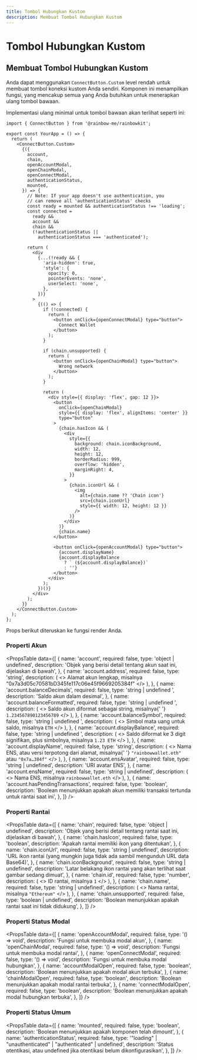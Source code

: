 ```yaml
---
title: Tombol Hubungkan Kustom
description: Membuat Tombol Hubungkan Kustom
---
```


# Tombol Hubungkan Kustom

## Membuat Tombol Hubungkan Kustom

Anda dapat menggunakan `ConnectButton.Custom` level rendah untuk membuat tombol koneksi kustom Anda sendiri. Komponen ini menampilkan fungsi, yang mencakup semua yang Anda butuhkan untuk menerapkan ulang tombol bawaan.

Implementasi ulang minimal untuk tombol bawaan akan terlihat seperti ini:

```tsx
import { ConnectButton } from '@rainbow-me/rainbowkit';

export const YourApp = () => {
  return (
    <ConnectButton.Custom>
      {({
        account,
        chain,
        openAccountModal,
        openChainModal,
        openConnectModal,
        authenticationStatus,
        mounted,
      }) => {
        // Note: If your app doesn't use authentication, you
        // can remove all 'authenticationStatus' checks
        const ready = mounted && authenticationStatus !== 'loading';
        const connected =
          ready &&
          account &&
          chain &&
          (!authenticationStatus ||
            authenticationStatus === 'authenticated');

        return (
          <div
            {...(!ready && {
              'aria-hidden': true,
              'style': {
                opacity: 0,
                pointerEvents: 'none',
                userSelect: 'none',
              },
            })}
          >
            {(() => {
              if (!connected) {
                return (
                  <button onClick={openConnectModal} type="button">
                    Connect Wallet
                  </button>
                );
              }

              if (chain.unsupported) {
                return (
                  <button onClick={openChainModal} type="button">
                    Wrong network
                  </button>
                );
              }

              return (
                <div style={{ display: 'flex', gap: 12 }}>
                  <button
                    onClick={openChainModal}
                    style={{ display: 'flex', alignItems: 'center' }}
                    type="button"
                  >
                    {chain.hasIcon && (
                      <div
                        style={{
                          background: chain.iconBackground,
                          width: 12,
                          height: 12,
                          borderRadius: 999,
                          overflow: 'hidden',
                          marginRight: 4,
                        }}
                      >
                        {chain.iconUrl && (
                          <img
                            alt={chain.name ?? 'Chain icon'}
                            src={chain.iconUrl}
                            style={{ width: 12, height: 12 }}
                          />
                        )}
                      </div>
                    )}
                    {chain.name}
                  </button>

                  <button onClick={openAccountModal} type="button">
                    {account.displayName}
                    {account.displayBalance
                      ? ` (${account.displayBalance})`
                      : ''}
                  </button>
                </div>
              );
            })()}
          </div>
        );
      }}
    </ConnectButton.Custom>
  );
};
```

Props berikut diteruskan ke fungsi render Anda.

### Properti Akun

<PropsTable
  data={[
    {
      name: 'account',
      required: false,
      type: 'object | undefined',
      description:
        'Objek yang berisi detail tentang akun saat ini, dijelaskan di bawah',
    },
    {
      name: 'account.address',
      required: false,
      type: 'string',
      description: (
        <>
          Alamat akun lengkap, misalnya
          "0x7a3d05c70581bD345fe117c06e45f9669205384f"
        </>
      ),
    },
    {
      name: 'account.balanceDecimals',
      required: false,
      type: 'string | undefined	',
      description: 'Saldo akun dalam desimal',
    },
    {
      name: 'account.balanceFormatted',
      required: false,
      type: 'string | undefined	',
      description: (
        <>
          Saldo akun diformat sebagai string, misalnya{' '}
          <code>1.234567890123456789</code>
        </>
      ),
    },
    {
      name: 'account.balanceSymbol',
      required: false,
      type: 'string | undefined	',
      description: (
        <>
          Simbol mata uang untuk saldo, misalnya <code>ETH</code>
        </>
      ),
    },
    {
      name: 'account.displayBalance',
      required: false,
      type: 'string | undefined	',
      description: (
        <>
          Saldo diformat ke 3 digit signifikan, plus simbolnya,
          misalnya <code>1.23 ETH</code>
        </>
      ),
    },
    {
      name: 'account.displayName',
      required: false,
      type: 'string',
      description: (
        <>
          Nama ENS, atau versi terpotong dari alamat, misalnya{' '}
          <code>"rainbowwallet.eth"</code> atau <code>"0x7a…384f"</code>
        </>
      ),
    },
    {
      name: 'account.ensAvatar',
      required: false,
      type: 'string	| undefined',
      description: 'URI avatar ENS',
    },
    {
      name: 'account.ensName',
      required: false,
      type: 'string	| undefined',
      description: (
        <>
          Nama ENS, misalnya <code>rainbowwallet.eth</code>
        </>
      ),
    },
    {
      name: 'account.hasPendingTransactions',
      required: false,
      type: 'boolean',
      description:
        'Boolean menunjukkan apakah akun memiliki transaksi tertunda untuk rantai saat ini',
    },
  ]}
/>

### Properti Rantai

<PropsTable
  data={[
    {
      name: 'chain',
      required: false,
      type: 'object | undefined',
      description:
        'Objek yang berisi detail tentang rantai saat ini, dijelaskan di bawah',
    },
    {
      name: 'chain.hasIcon',
      required: false,
      type: 'boolean',
      description: 'Apakah rantai memiliki ikon yang ditentukan',
    },
    {
      name: 'chain.iconUrl',
      required: false,
      type: 'string | undefined',
      description:
        'URL ikon rantai (yang mungkin juga tidak ada sambil mengunduh URL data Base64)',
    },
    {
      name: 'chain.iconBackground',
      required: false,
      type: 'string | undefined',
      description:
        'Latar belakang ikon rantai yang akan terlihat saat gambar sedang dimuat',
    },
    {
      name: 'chain.id',
      required: false,
      type: 'number',
      description: (
        <>
          ID rantai, misalnya <code>1</code>
        </>
      ),
    },
    {
      name: 'chain.name',
      required: false,
      type: 'string | undefined',
      description: (
        <>
          Nama rantai, misalnya <code>"Ethereum"</code>
        </>
      ),
    },
    {
      name: 'chain.unsupported',
      required: false,
      type: 'boolean | undefined',
      description:
        'Boolean menunjukkan apakah rantai saat ini tidak didukung',
    },
  ]}
/>

### Properti Status Modal

<PropsTable
  data={[
    {
      name: 'openAccountModal',
      required: false,
      type: '() => void',
      description: 'Fungsi untuk membuka modal akun',
    },
    {
      name: 'openChainModal',
      required: false,
      type: '() => void',
      description: 'Fungsi untuk membuka modal rantai',
    },
    {
      name: 'openConnectModal',
      required: false,
      type: '() => void',
      description: 'Fungsi untuk membuka modal hubungkan',
    },
    {
      name: 'accountModalOpen',
      required: false,
      type: 'boolean',
      description:
        'Boolean menunjukkan apakah modal akun terbuka',
    },
    {
      name: 'chainModalOpen',
      required: false,
      type: 'boolean',
      description: 'Boolean menunjukkan apakah modal rantai terbuka',
    },
    {
      name: 'connectModalOpen',
      required: false,
      type: 'boolean',
      description:
        'Boolean menunjukkan apakah modal hubungkan terbuka',
    },
  ]}
/>

### Properti Status Umum

<PropsTable
  data={[
    {
      name: 'mounted',
      required: false,
      type: 'boolean',
      description:
        'Boolean menunjukkan apakah komponen telah dimount',
    },
    {
      name: 'authenticationStatus',
      required: false,
      type: '"loading" | "unauthenticated" | "authenticated" | undefined',
      description:
        'Status otentikasi, atau undefined jika otentikasi belum dikonfigurasikan',
    },
  ]}
/>
